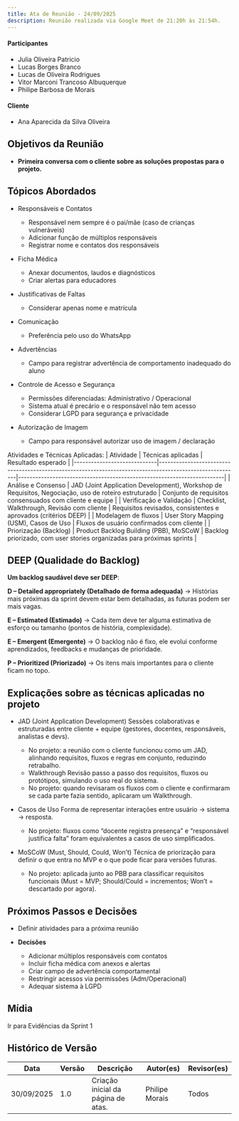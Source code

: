 ```yaml
---
title: Ata de Reunião - 24/09/2025
description: Reunião realizada via Google Meet de 21:20h às 21:54h.
---
```



#### Participantes

- Julia Oliveira Patricio
- Lucas Borges Branco
- Lucas de Oliveira Rodrigues
- Vitor Marconi Trancoso Albuquerque
- Philipe Barbosa de Morais

#### Cliente

- Ana Aparecida da Silva Oliveira
## Objetivos da Reunião

- **Primeira conversa com o cliente sobre as soluções propostas para o projeto.**

## Tópicos Abordados

- Responsáveis e Contatos
  - Responsável nem sempre é o pai/mãe (caso de crianças vulneráveis)
  - Adicionar função de múltiplos responsáveis
  - Registrar nome e contatos dos responsáveis

- Ficha Médica
  - Anexar documentos, laudos e diagnósticos
  - Criar alertas para educadores

- Justificativas de Faltas
  - Considerar apenas nome e matrícula

- Comunicação
  - Preferência pelo uso do WhatsApp

- Advertências
  - Campo para registrar advertência de comportamento inadequado do aluno

- Controle de Acesso e Segurança
  - Permissões diferenciadas: Administrativo / Operacional
  - Sistema atual é precário e o responsável não tem acesso
  - Considerar LGPD para segurança e privacidade

- Autorização de Imagem
  - Campo para responsável autorizar uso de imagem / declaração

Atividades e Técnicas Aplicadas:
| Atividade              | Técnicas aplicadas                                                                                  | Resultado esperado                                                 |
|-----------------------------|----------------------------------------------------------------------------------------------------------|------------------------------------------------------------------------|
| Análise e Consenso      | JAD (Joint Application Development), Workshop de Requisitos, Negociação, uso de roteiro estruturado      | Conjunto de requisitos consensuados com cliente e equipe               |
| Verificação e Validação | Checklist, Walkthrough, Revisão com cliente                                                             | Requisitos revisados, consistentes e aprovados (critérios DEEP)        |
| Modelagem de fluxos     | User Story Mapping (USM), Casos de Uso                                                                  | Fluxos de usuário confirmados com cliente                              |
| Priorização (Backlog)   | Product Backlog Building (PBB), MoSCoW                                                                  | Backlog priorizado, com user stories organizadas para próximas sprints |

## DEEP (Qualidade do Backlog)

**Um backlog saudável deve ser DEEP**:

**D – Detailed appropriately (Detalhado de forma adequada)**
→ Histórias mais próximas da sprint devem estar bem detalhadas, as futuras podem ser mais vagas.

**E – Estimated (Estimado)**
→ Cada item deve ter alguma estimativa de esforço ou tamanho (pontos de história, complexidade).

**E – Emergent (Emergente)**
→ O backlog não é fixo, ele evolui conforme aprendizados, feedbacks e mudanças de prioridade.

**P – Prioritized (Priorizado)**
→ Os itens mais importantes para o cliente ficam no topo.

## Explicações sobre as técnicas aplicadas no projeto

- JAD (Joint Application Development)
Sessões colaborativas e estruturadas entre cliente + equipe (gestores, docentes, responsáveis, analistas e devs).
  - No projeto: a reunião com o cliente funcionou como um JAD, alinhando requisitos, fluxos e regras em conjunto, reduzindo retrabalho.
  - Walkthrough
  Revisão passo a passo dos requisitos, fluxos ou protótipos, simulando o uso real do sistema.
  - No projeto: quando revisaram os fluxos com o cliente e confirmaram se cada parte fazia sentido, aplicaram um Walkthrough.

- Casos de Uso
Forma de representar interações entre usuário → sistema → resposta.
  - No projeto: fluxos como “docente registra presença” e “responsável justifica falta” foram equivalentes a casos de uso simplificados.

- MoSCoW (Must, Should, Could, Won’t)
Técnica de priorização para definir o que entra no MVP e o que pode ficar para versões futuras.
  - No projeto: aplicada junto ao PBB para classificar requisitos funcionais (Must = MVP; Should/Could = incrementos; Won’t = descartado por agora).

## Próximos Passos e Decisões

- Definir atividades para a próxima reunião

- **Decisões**
  - Adicionar múltiplos responsáveis com contatos
  - Incluir ficha médica com anexos e alertas
  - Criar campo de advertência comportamental
  - Restringir acessos via permissões (Adm/Operacional)
  - Adequar sistema à LGPD

## Mídia

  <LinkButton 
    href="/REQ-2025.2-T01-PPBM/evidencias/sprint-1/" 
    icon="right-arrow"
    iconPlacement="end">
    Ir para Evidências da Sprint 1
  </LinkButton>

## Histórico de Versão

| Data       | Versão | Descrição                              | Autor(es)      | Revisor(es)    |
| ---------- | ------ | -------------------------------------- | -------------- | -------------- |
| 30/09/2025 | 1.0    | Criação inicial da página de atas. | Philipe Morais | Todos |

